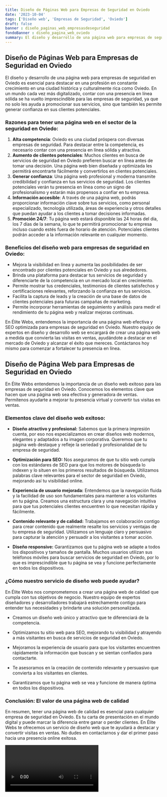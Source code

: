 ```yaml
---
title: Diseño de Páginas Web para Empresas de Seguridad en Oviedo
date: '2023-10-04'
tags: ['Diseño web', 'Empresas de Seguridad', 'Oviedo']
draft: false
banner : diseño_paginas_web_empresasdeseguridad
fondoBanner : diseño_pagina_web_oviedo
summary: El diseño y desarrollo de una página web para empresas de seguridad en Oviedo es esencial para destacar en una profesión en constante crecimiento en una ciudad histórica y culturalmente rica como Oviedo. En un mundo cada vez más digitalizado, contar con una presencia en línea sólida se ha vuelto imprescindible para las empresas de seguridad, ya que no solo les ayuda a promocionar sus servicios, sino que también les permite generar confianza en sus clientes potenciales.
---
```


## Diseño de Páginas Web para Empresas de Seguridad en Oviedo

El diseño y desarrollo de una página web para empresas de seguridad en Oviedo es esencial para destacar en una profesión en constante crecimiento en una ciudad histórica y culturalmente rica como Oviedo. En un mundo cada vez más digitalizado, contar con una presencia en línea sólida se ha vuelto imprescindible para las empresas de seguridad, ya que no solo les ayuda a promocionar sus servicios, sino que también les permite generar confianza en sus clientes potenciales.

### Razones para tener una página web en el sector de la seguridad en Oviedo:

1. **Alta competencia**: Oviedo es una ciudad próspera con diversas empresas de seguridad. Para destacar entre la competencia, es necesario contar con una presencia en línea sólida y atractiva.
2. **Aumento de clientes potenciales**: Muchos clientes en busca de servicios de seguridad en Oviedo prefieren buscar en línea antes de tomar una decisión. Una página web bien diseñada y optimizada les permitirá encontrarte fácilmente y convertirlos en clientes potenciales.
3. **Generar confianza**: Una página web profesional y moderna transmite credibilidad y confianza en tus servicios de seguridad. Los clientes potenciales verán tu presencia en línea como un signo de profesionalismo y estarán más propensos a confiar en tu empresa.
4. **Información accesible**: A través de una página web, podrás proporcionar información clave sobre tus servicios, como personal especializado, tecnología utilizada, áreas de experiencia y otros detalles que puedan ayudar a los clientes a tomar decisiones informadas.
5. **Promoción 24/7**: Tu página web estará disponible las 24 horas del día, los 7 días de la semana, lo que te permitirá promocionar tu empresa incluso cuando estés fuera de horario de atención. Potenciales clientes podrán acceder a la información relevante en cualquier momento.

### Beneficios del diseño web para empresas de seguridad en Oviedo:

- Mejora la visibilidad en línea y aumenta las posibilidades de ser encontrado por clientes potenciales en Oviedo y sus alrededores.
- Brinda una plataforma para destacar tus servicios de seguridad y diferenciarte de la competencia en un mercado local en crecimiento.
- Permite mostrar tus credenciales, testimonios de clientes satisfechos y certificaciones relevantes, reforzando la confianza en tus servicios.
- Facilita la captura de leads y la creación de una base de datos de clientes potenciales para futuras campañas de marketing.
- Permite incorporar herramientas de seguimiento y análisis para medir el rendimiento de tu página web y realizar mejoras continuas.

En Élite Webs, entendemos la importancia de una página web efectiva y SEO optimizada para empresas de seguridad en Oviedo. Nuestro equipo de expertos en diseño y desarrollo web se encargará de crear una página web a medida que convierta las visitas en ventas, ayudándote a destacar en el mercado de Oviedo y alcanzar el éxito que mereces. Contáctanos hoy mismo para comenzar a fortalecer tu presencia en línea.

<GifSeo />

<Cta />

## Diseño de Página Web para Empresas de Seguridad en Oviedo

En Élite Webs entendemos la importancia de un diseño web exitoso para las empresas de seguridad en Oviedo. Conocemos los elementos clave que hacen que una página web sea efectiva y generadora de ventas. Permítenos ayudarte a mejorar tu presencia virtual y convertir tus visitas en ventas.

### Elementos clave del diseño web exitoso:

- **Diseño atractivo y profesional:** Sabemos que la primera impresión cuenta, por eso nos especializamos en crear diseños web modernos, elegantes y adaptados a tu imagen corporativa. Queremos que tu página web destaque y refleje la seriedad y profesionalidad de tu empresa de seguridad.

- **Optimización para SEO:** Nos aseguramos de que tu sitio web cumpla con los estándares de SEO para que los motores de búsqueda lo indexen y lo situen en los primeros resultados de búsqueda. Utilizamos palabras clave relevantes para el sector de seguridad en Oviedo, mejorando así tu visibilidad online.

- **Experiencia de usuario mejorada:** Entendemos que la navegación fluida y la facilidad de uso son fundamentales para mantener a los visitantes en tu página. Creamos una estructura clara y una navegación intuitiva para que tus potenciales clientes encuentren lo que necesitan rápida y fácilmente.

- **Contenido relevante y de calidad:** Trabajamos en colaboración contigo para crear contenido que realmente resalte los servicios y ventajas de tu empresa de seguridad. Utilizamos un lenguaje claro y persuasivo para capturar la atención y persuadir a los visitantes a tomar acción.

- **Diseño responsive:** Garantizamos que tu página web se adapte a todos los dispositivos y tamaños de pantalla. Muchos usuarios utilizan sus teléfonos móviles para buscar servicios de seguridad en Oviedo, por lo que es imprescindible que tu página se vea y funcione perfectamente en todos los dispositivos.

### ¿Cómo nuestro servicio de diseño web puede ayudar?

En Élite Webs nos comprometemos a crear una página web de calidad que cumpla con tus objetivos de negocio. Nuestro equipo de expertos diseñadores y desarrolladores trabajará estrechamente contigo para entender tus necesidades y brindarte una solución personalizada.

- Creamos un diseño web único y atractivo que te diferenciará de la competencia.

- Optimizamos tu sitio web para SEO, mejorando tu visibilidad y atrayendo a más visitantes en busca de servicios de seguridad en Oviedo.

- Mejoramos la experiencia de usuario para que los visitantes encuentren rápidamente la información que buscan y se sientan confiados para contactarte.

- Te asesoramos en la creación de contenido relevante y persuasivo que convierta a los visitantes en clientes.

- Garantizamos que tu página web se vea y funcione de manera óptima en todos los dispositivos.

### Conclusión: El valor de una página web de calidad

En resumen, tener una página web de calidad es esencial para cualquier empresa de seguridad en Oviedo. Es tu carta de presentación en el mundo digital y puede marcar la diferencia entre ganar o perder clientes. En Élite Webs te ofrecemos un servicio de diseño web que te ayudará a destacar y convertir visitas en ventas. No dudes en contactarnos y dar el primer paso hacia una presencia online exitosa.

<Video />

<CtaBot job='Empresas de Seguridad' city='Oviedo'/>

<Gmaps query='Oviedo+españa+maps' />